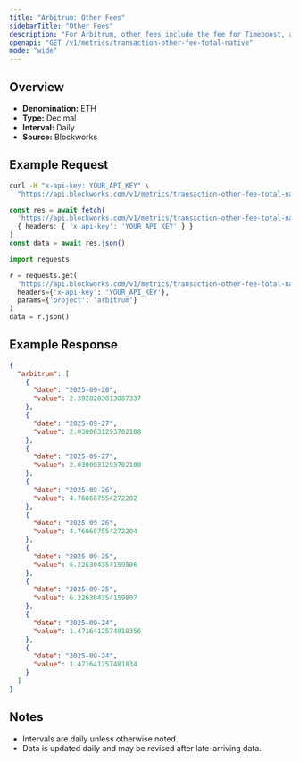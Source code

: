 ```yaml
---
title: "Arbitrum: Other Fees"
sidebarTitle: "Other Fees"
description: "For Arbitrum, other fees include the fee for Timeboost, an priroty auction for access to transactions with no delay compared to 200ms delay for the chain's sequencer"
openapi: "GET /v1/metrics/transaction-other-fee-total-native"
mode: "wide"
---
```


## Overview

- **Denomination:** ETH
- **Type:** Decimal
- **Interval:** Daily
- **Source:** Blockworks

## Example Request

<CodeGroup>

```bash cURL
curl -H "x-api-key: YOUR_API_KEY" \
  "https://api.blockworks.com/v1/metrics/transaction-other-fee-total-native?project=arbitrum"
```

```typescript TypeScript
const res = await fetch(
  'https://api.blockworks.com/v1/metrics/transaction-other-fee-total-native?project=arbitrum',
  { headers: { 'x-api-key': 'YOUR_API_KEY' } }
)
const data = await res.json()
```

```python Python
import requests

r = requests.get(
  'https://api.blockworks.com/v1/metrics/transaction-other-fee-total-native',
  headers={'x-api-key': 'YOUR_API_KEY'},
  params={'project': 'arbitrum'}
)
data = r.json()
```

</CodeGroup>

## Example Response

```json
{
  "arbitrum": [
    {
      "date": "2025-09-28",
      "value": 2.3920283813887337
    },
    {
      "date": "2025-09-27",
      "value": 2.0300031293702108
    },
    {
      "date": "2025-09-27",
      "value": 2.0300031293702108
    },
    {
      "date": "2025-09-26",
      "value": 4.760687554272202
    },
    {
      "date": "2025-09-26",
      "value": 4.760687554272204
    },
    {
      "date": "2025-09-25",
      "value": 6.226304354159806
    },
    {
      "date": "2025-09-25",
      "value": 6.226304354159807
    },
    {
      "date": "2025-09-24",
      "value": 1.4716412574818356
    },
    {
      "date": "2025-09-24",
      "value": 1.471641257481834
    }
  ]
}
```

## Notes
- Intervals are daily unless otherwise noted.
- Data is updated daily and may be revised after late-arriving data.
